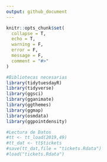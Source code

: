 ```yaml
---
output: github_document
---
```


<!-- README.md is generated from README.Rmd. Please edit that file -->

```r
knitr::opts_chunk$set(
  collapse = T,
  echo = T,
  warning = F,
  error = F,
  message = F,
  comment = "#>"
)
```

```r
#Bibliotecas necesarias
library(tidytuesdayR)
library(tidyverse)
library(ggsci)
library(gganimate)
library(ggthemes)
library(ggmap)
library(osmdata)
library(ggpointdensity)

```


```r
#Lectura de Datos
#tt <- tt_load(2019,49) 
#tt_dat <- tt$tickets 
#save(tt_dat,file = "tickets.Rdata")
#load("tickets.Rdata")
```




